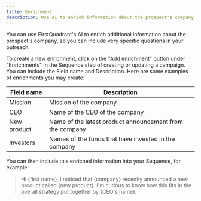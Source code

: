 ```yaml
---
title: Enrichment
description: Use AI to enrich information about the prospect's company.
---
```


You can use FirstQuadrant's AI to enrich additional information about the prospect's company, so you can include very specific questions in your outreach.

To create a new enrichment, click on the "Add enrichment" button under "Enrichments" in the Sequence step of creating or updating a campaign. You can include the Field name and Description. Here are some examples of enrichments you may create:

| Field name  | Description                                              |
| ----------- | -------------------------------------------------------- |
| Mission     | Mission of the company                                   |
| CEO         | Name of the CEO of the company                           |
| New product | Name of the latest product announcement from the company |
| Investors   | Names of the funds that have invested in the company     |

You can then include this enriched information into your Sequence, for example:

> Hi \{first name}, I noticed that \{company} recently announced a new product called \{new product}. I'm curious to know how this fits in the overall strategy put together by \{CEO's name}.
